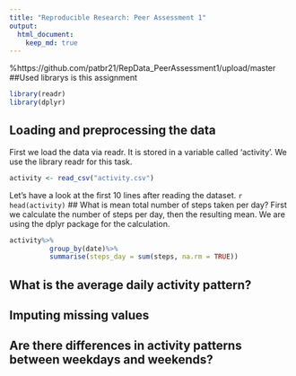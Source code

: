 ---
title: "Reproducible Research: Peer Assessment 1"
output: 
  html_document:
    keep_md: true
---
%https://github.com/patbr21/RepData_PeerAssessment1/upload/master
##Used librarys is this assignment
```r{}
library(readr)
library(dplyr)
```
## Loading and preprocessing the data
First we load the data via readr. It is stored in a variable called 'activity'.
We use the library readr for this task.
```{r, cache=TRUE}
activity <- read_csv("activity.csv")
```
 Let's have a look at the first 10 lines after reading the dataset.
 ```{r}
head(activity)
```
## What is mean total number of steps taken per day?
First we calculate the number of steps per day, then the resulting mean. We are using the dplyr package for the calculation.
```{r}
activity%>%
          group_by(date)%>%
          summarise(steps_day = sum(steps, na.rm = TRUE))
```


## What is the average daily activity pattern?



## Imputing missing values



## Are there differences in activity patterns between weekdays and weekends?
